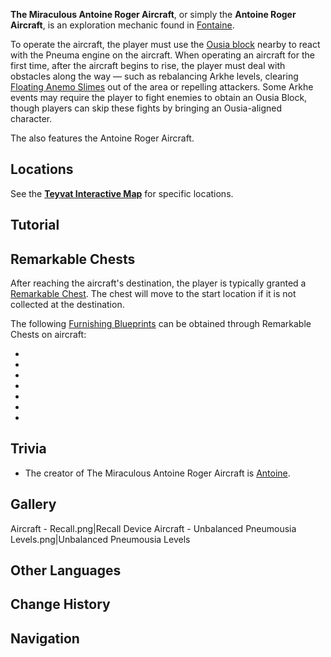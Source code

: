 {{Terminology Infobox
|image  = The Miraculous Antoine Roger Aircraft.png
|type   = Exploration
|region = Fontaine
}}
'''The Miraculous Antoine Roger Aircraft''', or simply the '''Antoine Roger Aircraft''', is an exploration mechanic found in [[Fontaine]].

To operate the aircraft, the player must use the [[Pneumousia Block|Ousia block]] nearby to react with the Pneuma engine on the aircraft. When operating an aircraft for the first time, after the aircraft begins to rise, the player must deal with obstacles along the way &mdash; such as rebalancing Arkhe levels, clearing [[Floating Anemo Slime]]s out of the area or repelling attackers. Some Arkhe events may require the player to fight enemies to obtain an Ousia Block, though players can skip these fights by bringing an Ousia-aligned character.

The {{Quest|Interactive Tour}} also features the Antoine Roger Aircraft.

==Locations==
See the '''[https://act.hoyolab.com/ys/app/interactive-map/index.html?lang=en-us#/map/2?shown_types=520 Teyvat Interactive Map]''' for specific locations.

==Tutorial==
{{Tutorial|The Miraculous Antoine Roger Aircraft!}}

==Remarkable Chests==
After reaching the aircraft's destination, the player is typically granted a [[Remarkable Chest]]. The chest will move to the start location if it is not collected at the destination.

The following [[Furnishing Blueprint]]s can be obtained through Remarkable Chests on aircraft:
* {{Item|Compact Air Supply Device}}
* {{Item|Court of Justice's Commerce}}
* {{Item|Court of Justice's Conscientiousness}}
* {{Item|Court of Justice's Couture}}
* {{Item|Court of Justice's Mellow Aroma}}
* {{Item|Court of Justice's Merchandise}}
* {{Item|Passage's Parasol}}

==Trivia==
* The creator of The Miraculous Antoine Roger Aircraft is [[Antoine]].

==Gallery==
<gallery>
Aircraft - Recall.png|Recall Device
Aircraft - Unbalanced Pneumousia Levels.png|Unbalanced Pneumousia Levels
</gallery>

==Other Languages==
{{Other Languages
|en      = The Miraculous Antoine Roger Aircraft!
|zhs     = 神奇的「安东・罗杰飞行器」！
|zhs_rm  = Shénqí de "Āndōng - Luójié Fēixíngqì"!
|zht     = 神奇的「安東・羅傑飛行器」！
|zht_rm  = Shénqí de "Āndōng - Luójié Fēixíngqì"!
|zh_tl   = The Miraculous "Antoine Roger Aircraft"!
|ja      = 不思議な「アントーン・ロジャー飛行マシナリー」！
|ja_rm   = Fushigi-na "Antoon Rojaa Hikou Mashinarii"!
|ja_tl   = The Miraculous "Antoine Roger Flying Machinery"!
|ko      = 신기한 「앙투안・로제 비행선」!
|ko_rm   = 
|ko_tl   = 
|es      = ¡El extraordinario planeador Anton Roger!
|es_tl   = The Extraordinary Anton Roger Glider!
|fr      = Le miraculeux aéroplane d'Antoine Roger !
|fr_tl   = The Miraculous Aircraft of Antoine Roger!
|ru      = Удивительный Летательный аппарат Антуана Роже!
|ru_tl   = 
|th      = "เครื่องบิน Antoine Roger" สุดมหัศจรรย์!
|th_rm   = 
|th_tl   = 
|vi      = "Phi Thuyền Antoine Roger" Thần Kỳ!
|vi_tl   = 
|de      = Wundersames Flugobjekt Antoine Roger
|de_tl   = Miraculous Flying Object Antoine Roger
|id      = Pesawat Antoine Roger yang Ajaib!
|id_tl   = Miraculous Antoine Roger Aircraft!
|pt      = Aeronave Antoine Roger Milagrosa!
|pt_tl   = 
|tr      = Mucizevi Antoine Roger Hava Aracı!
|tr_tl   = Miraculous Antoine Roger Aerial Craft!
|it      = Il miracoloso velivolo di Antoine Roger!
|it_tl   = 
}}

==Change History==
{{Change History|4.0}}
<!--
==References==
{{Reflist}}
-->
==Navigation==
{{Exploration Navbox|Fontaine}}